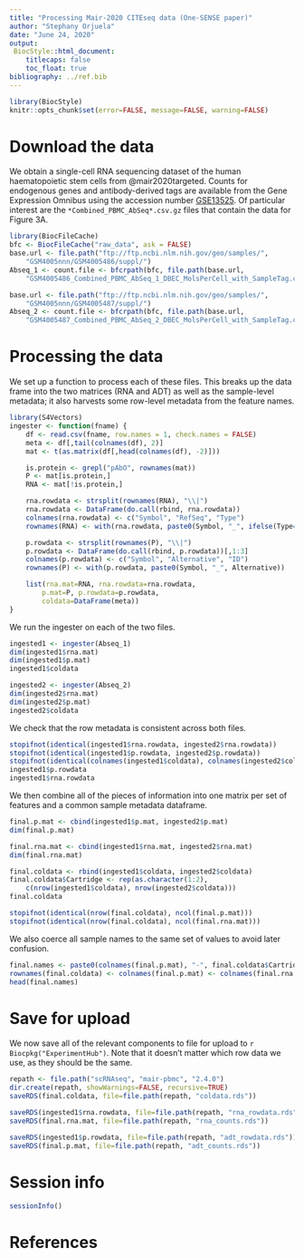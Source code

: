 ```yaml
---
title: "Processing Mair-2020 CITEseq data (One-SENSE paper)"
author: "Stephany Orjuela"
date: "June 24, 2020"
output: 
 BiocStyle::html_document:
    titlecaps: false
    toc_float: true
bibliography: ../ref.bib
---
```


```r
library(BiocStyle)
knitr::opts_chunk$set(error=FALSE, message=FALSE, warning=FALSE)
```

# Download the data

We obtain a single-cell RNA sequencing dataset of the human haematopoietic stem cells from @mair2020targeted.
Counts for endogenous genes and antibody-derived tags are available from the Gene Expression Omnibus
using the accession number [GSE13525](https://www.ncbi.nlm.nih.gov/geo/query/acc.cgi?acc=GSE135325).
Of particular interest are the `*Combined_PBMC_AbSeq*.csv.gz` files that contain the data for Figure 3A.

```r
library(BiocFileCache)
bfc <- BiocFileCache("raw_data", ask = FALSE)
base.url <- file.path("ftp://ftp.ncbi.nlm.nih.gov/geo/samples/",
    "GSM4005nnn/GSM4005486/suppl/")
Abseq_1 <- count.file <- bfcrpath(bfc, file.path(base.url,
    "GSM4005486_Combined_PBMC_AbSeq_1_DBEC_MolsPerCell_with_SampleTag.csv.gz"))

base.url <- file.path("ftp://ftp.ncbi.nlm.nih.gov/geo/samples/",
    "GSM4005nnn/GSM4005487/suppl/")
Abseq_2 <- count.file <- bfcrpath(bfc, file.path(base.url,
    "GSM4005487_Combined_PBMC_AbSeq_2_DBEC_MolsPerCell_with_SampleTag.csv.gz"))
```

# Processing the data

We set up a function to process each of these files.
This breaks up the data frame into the two matrices (RNA and ADT) as well as the sample-level metadata;
it also harvests some row-level metadata from the feature names.

```r
library(S4Vectors)
ingester <- function(fname) {
    df <- read.csv(fname, row.names = 1, check.names = FALSE)
    meta <- df[,tail(colnames(df), 2)]
    mat <- t(as.matrix(df[,head(colnames(df), -2)]))

    is.protein <- grepl("pAbO", rownames(mat))
    P <- mat[is.protein,]
    RNA <- mat[!is.protein,]

    rna.rowdata <- strsplit(rownames(RNA), "\\|")
    rna.rowdata <- DataFrame(do.call(rbind, rna.rowdata))
    colnames(rna.rowdata) <- c("Symbol", "RefSeq", "Type")
    rownames(RNA) <- with(rna.rowdata, paste0(Symbol, "_", ifelse(Type=="PolyA_1", Type, "RNA")))

    p.rowdata <- strsplit(rownames(P), "\\|")
    p.rowdata <- DataFrame(do.call(rbind, p.rowdata))[,1:3]
    colnames(p.rowdata) <- c("Symbol", "Alternative", "ID")
    rownames(P) <- with(p.rowdata, paste0(Symbol, "_", Alternative))

    list(rna.mat=RNA, rna.rowdata=rna.rowdata, 
        p.mat=P, p.rowdata=p.rowdata, 
        coldata=DataFrame(meta))
}
```

We run the ingester on each of the two files.

```r
ingested1 <- ingester(Abseq_1)
dim(ingested1$rna.mat)
dim(ingested1$p.mat)
ingested1$coldata

ingested2 <- ingester(Abseq_2)
dim(ingested2$rna.mat)
dim(ingested2$p.mat)
ingested2$coldata
```

We check that the row metadata is consistent across both files.

```r
stopifnot(identical(ingested1$rna.rowdata, ingested2$rna.rowdata))
stopifnot(identical(ingested1$p.rowdata, ingested2$p.rowdata))
stopifnot(identical(colnames(ingested1$coldata), colnames(ingested2$coldata)))
ingested1$p.rowdata
ingested1$rna.rowdata
```

We then combine all of the pieces of information into one matrix per set of features and a common sample metadata dataframe.

```r
final.p.mat <- cbind(ingested1$p.mat, ingested2$p.mat)
dim(final.p.mat)

final.rna.mat <- cbind(ingested1$rna.mat, ingested2$rna.mat)
dim(final.rna.mat)

final.coldata <- rbind(ingested1$coldata, ingested2$coldata)
final.coldata$Cartridge <- rep(as.character(1:2), 
    c(nrow(ingested1$coldata), nrow(ingested2$coldata)))
final.coldata

stopifnot(identical(nrow(final.coldata), ncol(final.p.mat)))
stopifnot(identical(nrow(final.coldata), ncol(final.rna.mat)))
```

We also coerce all sample names to the same set of values to avoid later confusion.

```r
final.names <- paste0(colnames(final.p.mat), "-", final.coldata$Cartridge)
rownames(final.coldata) <- colnames(final.p.mat) <- colnames(final.rna.mat) <- final.names
head(final.names)
```

# Save for upload
 
We now save all of the relevant components to file for upload to `r Biocpkg("ExperimentHub")`.
Note that it doesn't matter which row data we use, as they should be the same.

```r
repath <- file.path("scRNAseq", "mair-pbmc", "2.4.0")
dir.create(repath, showWarnings=FALSE, recursive=TRUE)
saveRDS(final.coldata, file=file.path(repath, "coldata.rds"))

saveRDS(ingested1$rna.rowdata, file=file.path(repath, "rna_rowdata.rds"))
saveRDS(final.rna.mat, file=file.path(repath, "rna_counts.rds"))

saveRDS(ingested1$p.rowdata, file=file.path(repath, "adt_rowdata.rds"))
saveRDS(final.p.mat, file=file.path(repath, "adt_counts.rds"))
```

# Session info

```r
sessionInfo()
```

# References
